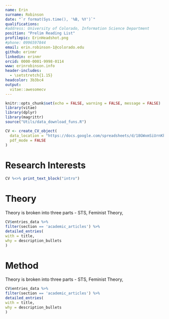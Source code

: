 ```yaml
---
name: Erin
surname: Robinson
date: "`r format(Sys.time(), '%B, %Y')`"
qualifications: 
#address: University of Colorado, Information Science Department
position: "Prelim Reading List"
profilepic: ErinHeadshot.png
#phone: 0996597844
email: erin.robinson-1@colorado.edu
github: erinmr
linkedin: erinmr
orcid: 0000-0001-9998-0114
www: erinrobinson.info
header-includes:
  - \setstretch{1.15}
headcolor: 3b3bc4
output: 
  vitae::awesomecv
---
```



```r
knitr::opts_chunk$set(echo = FALSE, warning = FALSE, message = FALSE)
library(vitae)
library(dplyr)
library(magrittr)
source("Utils/data_download_funs.R")

CV <- create_CV_object(
  data_location = "https://docs.google.com/spreadsheets/d/18GWxmSiUrnKkuzshEAek-gAo68B-c6tNXGbE7a9fz18/edit?usp=sharing",  
  pdf_mode = FALSE
)
```

\vspace*{0.5cm}
# Research Interests
```r
CV %<>% print_text_block("intro") 
```

# Theory 
Theory is broken into three parts - STS, Feminist Theory,  
```r
CV$entries_data %>%
filter(section == 'academic_articles') %>%
detailed_entries(
with = title,
why = description_bullets
)
```


# Method 
Theory is broken into three parts - STS, Feminist Theory,  
```r
CV$entries_data %>%
filter(section == 'academic_articles') %>%
detailed_entries(
with = title,
why = description_bullets
)
```
